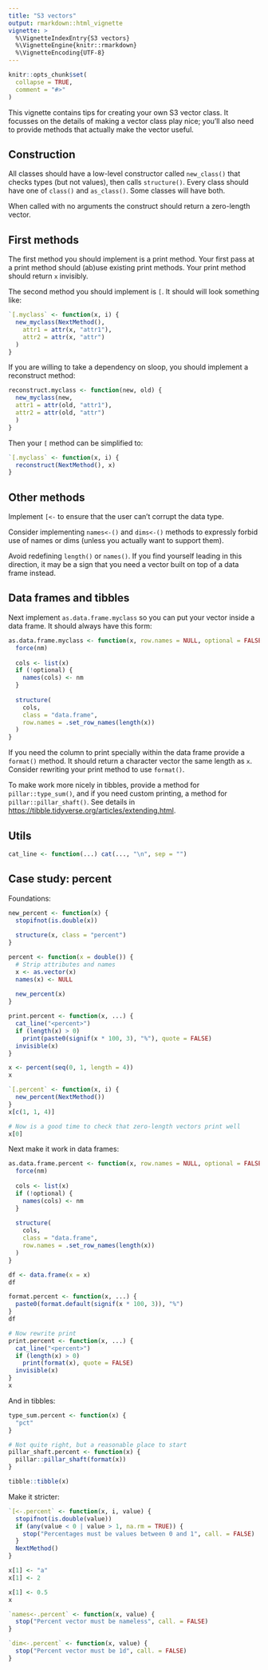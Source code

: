 ```yaml
---
title: "S3 vectors"
output: rmarkdown::html_vignette
vignette: >
  %\VignetteIndexEntry{S3 vectors}
  %\VignetteEngine{knitr::rmarkdown}
  %\VignetteEncoding{UTF-8}
---
```


```r
knitr::opts_chunk$set(
  collapse = TRUE,
  comment = "#>"
)
```

This vignette contains tips for creating your own S3 vector class. It focusses on the details of making a vector class play nice; you'll also need to provide methods that actually make the vector useful.

## Construction

All classes should have a low-level constructor called `new_class()` that checks types (but not values), then calls `structure()`. Every class should have one of `class()` and `as_class()`. Some classes will have both.

When called with no arguments the construct should return a zero-length vector.

## First methods
  
The first method you should implement is a print method. Your first pass at a print method should (ab)use existing print methods. Your print method should return `x` invisibly.
    
The second method you should implement is `[`. It should will look something like:

```r
`[.myclass` <- function(x, i) {
  new_myclass(NextMethod(), 
    attr1 = attr(x, "attr1"), 
    attr2 = attr(x, "attr")
  )
}
```

If you are willing to take a dependency on sloop, you should implement a reconstruct method:

```r
reconstruct.myclass <- function(new, old) {
  new_myclass(new, 
  attr1 = attr(old, "attr1"), 
  attr2 = attr(old, "attr")
  )
}
```

Then your `[` method can be simplified to:

```r
`[.myclass` <- function(x, i) {
  reconstruct(NextMethod(), x)
}
```

## Other methods

Implement `[<-` to ensure that the user can't corrupt the data type.

Consider implementing `names<-()` and `dims<-()` methods to expressly forbid use of names or dims (unless you actually want to support them).

Avoid redefining `length()` or `names()`. If you find yourself leading in this direction, it may be a sign that you need a vector built on top of a data frame instead.
  
## Data frames and tibbles
  
Next implement `as.data.frame.myclass` so you can put your vector inside a data frame. It should always have this form:

```r
as.data.frame.myclass <- function(x, row.names = NULL, optional = FALSE, ..., nm = paste(deparse(substitute(x), width.cutoff = 500L), collapse = " ")) {
  force(nm)
  
  cols <- list(x)
  if (!optional) {
    names(cols) <- nm
  }
  
  structure(
    cols,
    class = "data.frame",
    row.names = .set_row_names(length(x))
  )
}
```

If you need the column to print specially within the data frame provide a `format()` method. It should return a character vector the same length as `x`. Consider rewriting your print method to use `format()`.
  
To make work more nicely in tibbles, provide a method for 
`pillar::type_sum()`, and if you need custom printing, a method for
`pillar::pillar_shaft()`. See details in 
<https://tibble.tidyverse.org/articles/extending.html>.

## Utils

```r
cat_line <- function(...) cat(..., "\n", sep = "")
```

## Case study: percent

Foundations:

```r
new_percent <- function(x) {
  stopifnot(is.double(x))
  
  structure(x, class = "percent")
}

percent <- function(x = double()) {
  # Strip attributes and names
  x <- as.vector(x)
  names(x) <- NULL
  
  new_percent(x)
}

print.percent <- function(x, ...) {
  cat_line("<percent>")
  if (length(x) > 0) 
    print(paste0(signif(x * 100, 3), "%"), quote = FALSE)
  invisible(x)
}

x <- percent(seq(0, 1, length = 4))
x

`[.percent` <- function(x, i) {
  new_percent(NextMethod())
}
x[c(1, 1, 4)]

# Now is a good time to check that zero-length vectors print well
x[0]
```

Next make it work in data frames:

```r
as.data.frame.percent <- function(x, row.names = NULL, optional = FALSE, ..., nm = paste(deparse(substitute(x), width.cutoff = 500L), collapse = " ")) {
  force(nm)
  
  cols <- list(x)
  if (!optional) {
    names(cols) <- nm
  }
  
  structure(
    cols,
    class = "data.frame",
    row.names = .set_row_names(length(x))
  )
}

df <- data.frame(x = x)
df

format.percent <- function(x, ...) {
  paste0(format.default(signif(x * 100, 3)), "%")
}
df

# Now rewrite print
print.percent <- function(x, ...) {
  cat_line("<percent>")
  if (length(x) > 0) 
    print(format(x), quote = FALSE)
  invisible(x)
}
x
```

And in tibbles:

```r
type_sum.percent <- function(x) {
  "pct"
}

# Not quite right, but a reasonable place to start
pillar_shaft.percent <- function(x) {
  pillar::pillar_shaft(format(x))
}

tibble::tibble(x)
```

Make it stricter:

```r
`[<-.percent` <- function(x, i, value) {
  stopifnot(is.double(value))
  if (any(value < 0 | value > 1, na.rm = TRUE)) {
    stop("Percentages must be values between 0 and 1", call. = FALSE)
  }
  NextMethod()
}

x[1] <- "a"
x[1] <- 2

x[1] <- 0.5
x

`names<-.percent` <- function(x, value) {
  stop("Percent vector must be nameless", call. = FALSE)
}

`dim<-.percent` <- function(x, value) {
  stop("Percent vector must be 1d", call. = FALSE)
}
```

